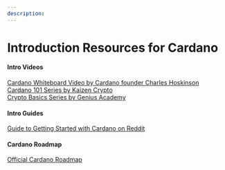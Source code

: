 ```yaml
---
description: 
---
```


# Introduction Resources for Cardano

#### Intro Videos

[Cardano Whiteboard Video by Cardano founder Charles Hoskinson](https://www.youtube.com/watch?v=Ja9D0kpksxw)  
[Cardano 101 Series by Kaizen Crypto](https://www.youtube.com/playlist?list=PLrbMFdXZnzoAwfxIVo-SQ_qEBCqbwuU6o)  
[Crypto Basics Series by Genius Academy](https://www.youtube.com/playlist?list=PL9Uhix-1Dfh7yJzg3ZWnIYuo7Ph15VRvN)

#### Intro Guides

[Guide to Getting Started with Cardano on Reddit](https://www.reddit.com/r/cardano/comments/lnj5ne/getting_started_guide_a_newbies_guide_to_cardano/)  

#### Cardano Roadmap

[Official Cardano Roadmap](https://roadmap.cardano.org/en/)  

